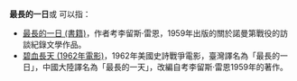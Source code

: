 '''最長的一日'''或 '''{{lang|en|The Longest Day}}'''可以指：

* [[最長的一日_(書籍)|最長的一日 (書籍)]]，作者考李留斯·雷恩，1959年出版的關於諾曼第戰役的訪談紀錄文學作品。
* [[碧血長天_(1962年電影)|碧血長天 (1962年電影)]]，1962年美國史詩戰爭電影，臺灣譯名為「最長的一日」，中國大陸譯名為「最長的一天」，改編自考李留斯·雷恩1959年的著作。

{{disambig|cat=五字作品消歧义}}